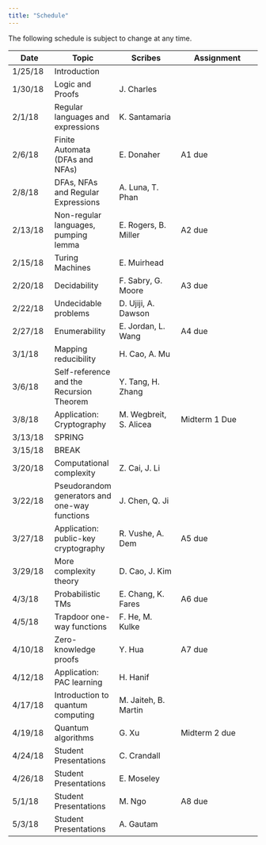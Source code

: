```yaml
---
title: "Schedule"
---
```

The following schedule is subject to change at any time.

| **Date** | **Topic**  | **Scribes** |  **Assignment** |
| ---------|------------|-------------|-----------------|
| 1/25/18  | Introduction |||
| 1/30/18  | Logic and Proofs |J. Charles||
| 2/1/18   | Regular languages and expressions |K. Santamaria||
| 2/6/18   | Finite Automata (DFAs and NFAs) |E. Donaher|A1 due|
| 2/8/18   | DFAs, NFAs and Regular Expressions |A. Luna, T. Phan||
| 2/13/18  | Non-regular languages, pumping lemma |E. Rogers, B. Miller|A2 due|
| 2/15/18  | Turing Machines |E. Muirhead||
| 2/20/18  | Decidability |F. Sabry, G. Moore|A3 due|
| 2/22/18  | Undecidable problems |D. Ujiji, A. Dawson||
| 2/27/18  | Enumerability |E. Jordan, L. Wang|A4 due|
| 3/1/18   | Mapping reducibility |H. Cao, A. Mu||
| 3/6/18   | Self-reference and the Recursion Theorem |Y. Tang, H. Zhang ||
| 3/8/18   | Application: Cryptography |M. Wegbreit, S. Alicea| Midterm 1 Due |
| 3/13/18  | SPRING ||
| 3/15/18  | BREAK ||
| 3/20/18  | Computational complexity |Z. Cai, J. Li||
| 3/22/18  | Pseudorandom generators and one-way functions |J. Chen, Q. Ji||
| 3/27/18  | Application: public-key cryptography |R. Vushe, A. Dem|A5 due|
| 3/29/18  | More complexity theory |D. Cao, J. Kim||
| 4/3/18   | Probabilistic TMs |E. Chang, K. Fares|A6 due|
| 4/5/18   | Trapdoor one-way functions |F. He, M. Kulke||
| 4/10/18  | Zero-knowledge proofs |Y. Hua|A7 due|
| 4/12/18  | Application: PAC learning |H. Hanif||
| 4/17/18  | Introduction to quantum computing |M. Jaiteh, B. Martin||
| 4/19/18  | Quantum algorithms |G. Xu| Midterm 2 due |
| 4/24/18  | Student Presentations |C. Crandall||
| 4/26/18  | Student Presentations |E. Moseley||
| 5/1/18   | Student Presentations |M. Ngo|A8 due|
| 5/3/18   | Student Presentations |A. Gautam||
